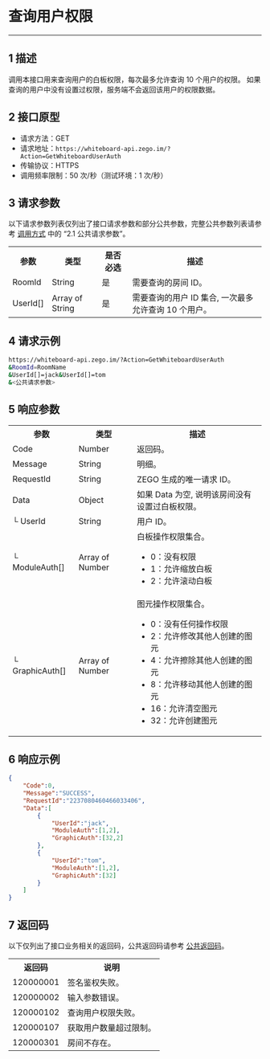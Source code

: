 # 查询用户权限

- - -

## 1 描述

调用本接口用来查询用户的白板权限，每次最多允许查询 10 个用户的权限。
如果查询的用户中没有设置过权限，服务端不会返回该用户的权限数据。

## 2 接口原型

- 请求方法：GET
- 请求地址：`https://whiteboard-api.zego.im/?Action=GetWhiteboardUserAuth`
- 传输协议：HTTPS
- 调用频率限制：50 次/秒（测试环境：1 次/秒）

## 3 请求参数

以下请求参数列表仅列出了接口请求参数和部分公共参数，完整公共参数列表请参考 [调用方式](./Accessing%20Server%20APIs.mdx#21-公共请求参数) 中的 “2.1 公共请求参数”。

<table>
  
  <tbody><tr>
    <th>参数</th>
    <th>类型</th>
    <th>是否必选</th>
    <th>描述</th>
  </tr>
  <tr>
    <td>RoomId</td>
    <td>String</td>
    <td>是</td>
    <td>需要查询的房间 ID。</td>
  </tr>
  <tr>
    <td>UserId[]</td>
    <td>Array of String</td>
    <td>是</td>
    <td>需要查询的用户 ID 集合, 一次最多允许查询 10 个用户。</td>
  </tr>
</tbody></table>

## 4 请求示例

```bash
https://whiteboard-api.zego.im/?Action=GetWhiteboardUserAuth
&RoomId=RoomName
&UserId[]=jack&UserId[]=tom
&<公共请求参数>
```

## 5 响应参数

<table>
  
  <tbody><tr>
    <th>参数</th>
    <th>类型</th>
    <th>描述</th>
  </tr>
  <tr>
    <td>Code</td>
    <td>Number</td>
    <td>返回码。</td>
  </tr>
  <tr>
    <td>Message</td>
    <td>String</td>
    <td>明细。</td>
  </tr>
  <tr>
    <td>RequestId</td>
    <td>String</td>
    <td>ZEGO 生成的唯一请求 ID。</td>
  </tr>
  <tr>
    <td>Data</td>
    <td>Object</td>
    <td>如果 Data 为空, 说明该房间没有设置过白板权限。</td>
  </tr>
  <tr>
    <td>└ UserId</td>
    <td>String</td>
    <td>用户 ID。</td>
  </tr>
  <tr>
    <td>└ ModuleAuth[]</td>
    <td>Array of Number</td>
    <td>白板操作权限集合。<ul><li>0：没有权限</li><li> 1：允许缩放白板</li><li> 2：允许滚动白板</li></ul></td>
  </tr>
  <tr>
    <td>└ GraphicAuth[]</td>
    <td>Array of Number</td>
    <td>图元操作权限集合。<ul><li>0：没有任何操作权限</li><li> 2：允许修改其他人创建的图元</li><li>4：允许擦除其他人创建的图元</li><li>8：允许移动其他人创建的图元</li><li> 16：允许清空图元</li><li>32：允许创建图元</li></ul></td>
  </tr>
</tbody></table>

## 6 响应示例

```json
{
    "Code":0,
    "Message":"SUCCESS",
    "RequestId":"2237080460466033406",
    "Data":[
        {
            "UserId":"jack",
            "ModuleAuth":[1,2],
            "GraphicAuth":[32,2]
        },
        {
            "UserId":"tom",
            "ModuleAuth":[1,2],
            "GraphicAuth":[32]
        }
    ]
}
```

## 7 返回码

以下仅列出了接口业务相关的返回码，公共返回码请参考 [公共返回码](./Common%20Error%20Codes.mdx)。

<table>
  
  <tbody><tr>
    <th>返回码</th>
    <th>说明</th>
  </tr>
  <tr>
    <td>120000001</td>
    <td>签名鉴权失败。</td>
  </tr>
  <tr>
    <td>120000002</td>
    <td>输入参数错误。</td>
  </tr>
  <tr>
    <td>120000102</td>
    <td>查询用户权限失败。</td>
  </tr>
  <tr>
    <td>120000107</td>
    <td>获取用户数量超过限制。</td>
  </tr>
  <tr>
    <td>120000301</td>
    <td>房间不存在。</td>
  </tr>
</tbody></table>
